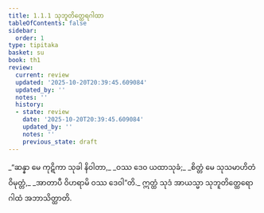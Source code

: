 ```yaml
---
title: 1.1.1 သုဘူတိတ္ထေရဂါထာ
tableOfContents: false
sidebar:
  order: 1
type: tipitaka
basket: su
book: th1
review:
  current: review
  updated: '2025-10-20T20:39:45.609084'
  updated_by: ''
  notes: ''
  history:
  - state: review
    date: '2025-10-20T20:39:45.609084'
    updated_by: ''
    notes: ''
    previous_state: draft
---
```



<DynamicBreadcrumb />


<ReviewStatus review={frontmatter.review} showDetails={true} />

<HypothesisAnnotation frontmatter={frontmatter} />

<Division number="1" book="th1" e="ch" v="19" p="219">

<Paragraph number="5" type="verses" book="th1">
_“ဆန္နာ မေ ကုဋိကာ သုခါ နိဝါတာ,_  
_ဝဿ ဒေဝ ယထာသုခံ;_  
_စိတ္တံ မေ သုသမာဟိတံ ဝိမုတ္တံ,_  
_အာတာပီ ဝိဟရာမိ ဝဿ ဒေဝါ”တိ._  

</Paragraph>

<Paragraph number="6" book="th1">
ဣတ္ထံ သုဒံ အာယသ္မာ သုဘူတိတ္ထေရော ဂါထံ အဘာသိတ္ထာတိ.
</Paragraph>
</Division>